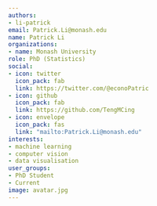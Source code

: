 ```yaml
---
authors:
- li-patrick
email: Patrick.Li@monash.edu
name: Patrick Li
organizations:
- name: Monash University
role: PhD (Statistics)
social:
- icon: twitter
  icon_pack: fab
  link: https://twitter.com/@econoPatric
- icon: github
  icon_pack: fab
  link: https://github.com/TengMCing
- icon: envelope
  icon_pack: fas
  link: "mailto:Patrick.Li@monash.edu"
interests:
- machine learning 
- computer vision 
- data visualisation
user_groups:
- PhD Student
- Current
image: avatar.jpg
---
```

